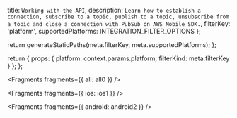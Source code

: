   title: `Working with the API`,
  description: `Learn how to establish a connection, subscribe to a topic, publish to a topic, unsubscribe from a topic and close a connection with PubSub on AWS Mobile SDK.`,
  filterKey: 'platform',
  supportedPlatforms: INTEGRATION_FILTER_OPTIONS
};



  return generateStaticPaths(meta.filterKey, meta.supportedPlatforms);
};

  return {
    props: {
      platform: context.params.platform,
      filterKind: meta.filterKey
    }
  };
};


<Fragments fragments={{ all: all0 }} />


<Fragments fragments={{ ios: ios1 }} />


<Fragments fragments={{ android: android2 }} />
